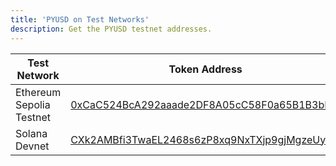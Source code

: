 ```yaml
---
title: 'PYUSD on Test Networks'
description: Get the PYUSD testnet addresses.
---
```




<TestnetCaution />

| Test Network | Token Address |
| --- | --- |
| Ethereum Sepolia Testnet | [0xCaC524BcA292aaade2DF8A05cC58F0a65B1B3bB9](https://sepolia.etherscan.io/token/0xcac524bca292aaade2df8a05cc58f0a65b1b3bb9) |
| Solana Devnet | [CXk2AMBfi3TwaEL2468s6zP8xq9NxTXjp9gjMgzeUynM](https://solscan.io/token/CXk2AMBfi3TwaEL2468s6zP8xq9NxTXjp9gjMgzeUynM?cluster=devnet) |
